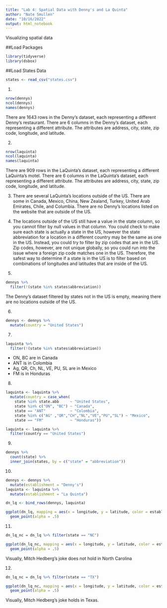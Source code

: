 ```yaml
---
title: "Lab 4: Spatial Data with Denny's and La Quinta"
author: "Nate Smullen"
date: "10/16/2022"
output: html_notebook
---
```


Visualizing spatial data

##Load Packages

```r
library(tidyverse)
library(dsbox)
```

##Load States Data

```r
states <- read_csv("states.csv")
```

1.
```r
nrow(dennys)
ncol(dennys)
names(dennys)
```
There are 1643 rows in the Denny's dataset, each representing a different 
Denny's restaurant. There are 6 columns in the Denny's dataset, each 
representing a different attribute. The attributes are address, city, state, zip
code, longitude, and latitude.

2.
```r
nrow(laquinta)
ncol(laquinta)
names(laquinta)
```
There are 909 rows in the LaQuinta's dataset, each representing a different 
LaQuinta's motel. There are 6 columns in the LaQuinta's dataset, each 
representing a different attribute. The attributes are address, city, state, zip
code, longitude, and latitude.

3. There are several LaQuinta's locations outside of the US. There are some in 
Canada, Mexico, China, New Zealand, Turkey, United Arab Emirates, Chile, and 
Columbia. There are no Denny's locations listed on the website that are outside
of the US.

4. The locations outside of the US still have a value in the state column, so 
you cannot filter by null values in that column. You could check to make sure
each state is actually a state in the US, however the state abbreviation for a
location in a different country may be the same as one in the US. Instead,
you could try to filter by zip codes that are in the US. Zip codes, however, are
not unique globally, so you could run into the issue where a foreign zip code
matches one in the US. Therefore, the safest way to determine if a state is in
the US is to filter based on combinations of longitudes and latitudes that are
inside of the US.

5.
```r
dennys %>%
  filter(!(state %in% states$abbreviation))
```
The Denny's dataset filtered by states not in the US is empty, meaning there
are no locations outside of the US.

6.
```r
dennys <- dennys %>%
  mutate(country = "United States")
```

7.
```r
laquinta %>%
  filter(!(state %in% states$abbreviation))
```
* ON, BC are in Canada
* ANT is in Colombia
* Ag, QR, Ch, NL, VE, PU, SL are in Mexico
* FM is in Honduras

8.
```r
laquinta <- laquinta %>%
  mutate(country = case_when(
    state %in% state.abb     ~ "United States",
    state %in% c("ON", "BC") ~ "Canada",
    state == "ANT"           ~ "Colombia",
    state %in% c("AG" ,"QR","CH","NL","VE","PU","SL") ~ "Mexico",
    state == "FM"            ~ "Honduras"))
```
```r
laquinta <- laquinta %>%
  filter(country == "United States")
```

9.
```r
dennys %>%
  count(state) %>%
  inner_join(states, by = c("state" = "abbreviation"))
```

10.
```r
dennys <- dennys %>%
  mutate(establishment = "Denny's")
laquinta <- laquinta %>%
  mutate(establishment = "La Quinta")
```
```r
dn_lq <- bind_rows(dennys, laquinta)
```
```r
ggplot(dn_lq, mapping = aes(x = longitude, y = latitude, color = establishment)) +
  geom_point(alpha = .5)
```
11.
```r
dn_lq_nc = dn_lq %>% filter(state == "NC")

ggplot(dn_lq_nc, mapping = aes(x = longitude, y = latitude, color = establishment)) +
  geom_point(alpha = .5)
```
Visually, Mitch Hedberg's joke does not hold in North Carolina


12.
```r
dn_lq_nc = dn_lq %>% filter(state == "TX")

ggplot(dn_lq_nc, mapping = aes(x = longitude, y = latitude, color = establishment)) +
  geom_point(alpha = .5)
```
Visually, Mitch Hedberg's joke holds in Texas.







